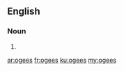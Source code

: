 ==English==

===Noun===
{{head|en|plural}}

# {{plural of|ogee|lang=en|nocat=1}}

[[ar:ogees]]
[[fr:ogees]]
[[ku:ogees]]
[[my:ogees]]